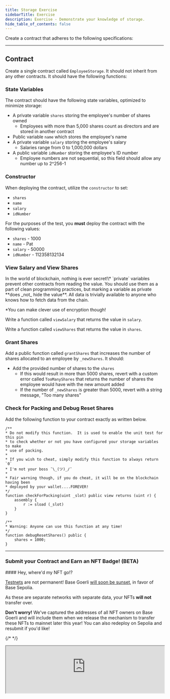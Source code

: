 ```yaml
---
title: Storage Exercise
sidebarTitle: Exercise
description: Exercise - Demonstrate your knowledge of storage.
hide_table_of_contents: false
---
```



Create a contract that adheres to the following specifications:

---

## Contract

Create a single contract called `EmployeeStorage`. It should not inherit from any other contracts. It should have the following functions:

### State Variables

The contract should have the following state variables, optimized to minimize storage:

- A private variable `shares` storing the employee's number of shares owned
  - Employees with more than 5,000 shares count as directors and are stored in another contract
- Public variable `name` which stores the employee's name
- A private variable `salary` storing the employee's salary
  - Salaries range from 0 to 1,000,000 dollars
- A public variable `idNumber` storing the employee's ID number
  - Employee numbers are not sequential, so this field should allow any number up to 2^256-1

### Constructor

When deploying the contract, utilize the `constructor` to set:

- `shares`
- `name`
- `salary`
- `idNumber`

For the purposes of the test, you **must** deploy the contract with the following values:

- `shares` - 1000
- `name` - Pat
- `salary` - 50000
- `idNumber` - 112358132134

### View Salary and View Shares

<Danger>
In the world of blockchain, nothing is ever secret!\* `private` variables prevent other contracts from reading the value. You should use them as a part of clean programming practices, but marking a variable as private **does _not_ hide the value**. All data is trivially available to anyone who knows how to fetch data from the chain.

\*You can make clever use of encryption though!
</Danger>


Write a function called `viewSalary` that returns the value in `salary`.

Write a function called `viewShares` that returns the value in `shares`.

### Grant Shares

Add a public function called `grantShares` that increases the number of shares allocated to an employee by `_newShares`. It should:

- Add the provided number of shares to the `shares`
  - If this would result in more than 5000 shares, revert with a custom error called `TooManyShares` that returns the number of shares the employee would have with the new amount added
  - If the number of `_newShares` is greater than 5000, revert with a string message, "Too many shares"

### Check for Packing and Debug Reset Shares

Add the following function to your contract exactly as written below.

```solidity
/**
* Do not modify this function.  It is used to enable the unit test for this pin
* to check whether or not you have configured your storage variables to make
* use of packing.
*
* If you wish to cheat, simply modify this function to always return `0`
* I'm not your boss ¯\_(ツ)_/¯
*
* Fair warning though, if you do cheat, it will be on the blockchain having been
* deployed by your wallet....FOREVER!
*/
function checkForPacking(uint _slot) public view returns (uint r) {
    assembly {
        r := sload (_slot)
    }
}

/**
* Warning: Anyone can use this function at any time!
*/
function debugResetShares() public {
    shares = 1000;
}
```

---

### Submit your Contract and Earn an NFT Badge! (BETA)

<Note>
#### Hey, where'd my NFT go!?

[Testnets](/learn/deployment-to-testnet/test-networks) are not permanent! Base Goerli [will soon be sunset](https://base.mirror.xyz/kkz1-KFdUwl0n23PdyBRtnFewvO48_m-fZNzPMJehM4), in favor of Base Sepolia.

As these are separate networks with separate data, your NFTs **will not** transfer over.

**Don't worry!** We've captured the addresses of all NFT owners on Base Goerli and will include them when we release the mechanism to transfer these NFTs to mainnet later this year! You can also redeploy on Sepolia and resubmit if you'd like!
</Note>


{/* <CafeUnitTest nftNum={3}/> */}

<iframe
  src="https://684b5e62b1ff46bc5bf83966-aijszlfakk.chromatic.com/iframe.html?args=&id=components-cafeunittest--three&viewMode=story&dark=true&hero=true"
  width="100%"
  height="auto"
/>


<PolicyBanner />